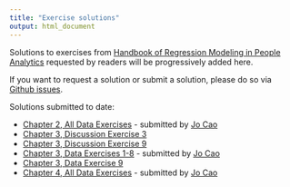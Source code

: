 ```yaml
---
title: "Exercise solutions"
output: html_document
---
```


Solutions to exercises from [Handbook of Regression Modeling in People Analytics](https://peopleanalytics-regression-book.org) requested by readers will be progressively added here.

If you want to request a solution or submit a solution, please do so via [Github issues](https://github.com/keithmcnulty/peopleanalytics-regression-book/issues).

Solutions submitted to date:

* [Chapter 2, All Data Exercises](https://github.com/keithmcnulty/peopleanalytics-regression-book/files/7964735/Chapter.2.pdf) - submitted by [Jo Cao](https://www.linkedin.com/in/joanne-cao/)
* [Chapter 3, Discussion Exercise 3](c3_de3.html)
* [Chapter 3, Discussion Exercise 9](c3_de9.html)
* [Chapter 3, Data Exercises 1-8](https://github.com/keithmcnulty/peopleanalytics-regression-book/files/8018815/Chapter.3.1-8.pdf) - submitted by [Jo Cao](https://www.linkedin.com/in/joanne-cao/)
* [Chapter 3, Data Exercise 9](c3_e9.html)
* [Chapter 4, All Data Exercises](https://github.com/keithmcnulty/peopleanalytics-regression-book/files/8056540/Chapter.4.pdf) - submitted by [Jo Cao](https://www.linkedin.com/in/joanne-cao/)
